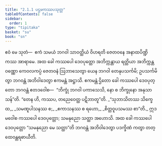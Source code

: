 ```yaml
---
title: "2.1.1 ပဌမကဿပသုတ္တ"
tableOfContents: false
sidebar:
  order: 1
type: "tipitaka"
basket: "su"
book: "sn"
---
```



<DynamicBreadcrumb />

<Division number="82" book="sn" e="ch" v="18" p="292">

<Paragraph number="371" book="sn">
ဧဝံ မေ သုတံ—  ဧကံ သမယံ ဘဂဝါ သာဝတ္ထိယံ ဝိဟရတိ ဇေတဝနေ အနာထပိဏ္ဍိကဿ အာရာမေ. အထ ခေါ ကဿပေါ ဒေဝပုတ္တော အဘိက္ကန္တာယ ရတ္တိယာ အဘိက္ကန္တဝဏ္ဏော ကေဝလကပ္ပံ ဇေတဝနံ ဩဘာသေတွာ ယေန ဘဂဝါ တေနုပသင်္ကမိ; ဥပသင်္ကမိတွာ ဘဂဝန္တံ အဘိဝါဒေတွာ ဧကမန္တံ အဋ္ဌာသိ. ဧကမန္တံ ဌိတော ခေါ ကဿပေါ ဒေဝပုတ္တော ဘဂဝန္တံ ဧတဒဝေါစ—  “ဘိက္ခုံ ဘဂဝါ ပကာသေသိ, နော စ ဘိက္ခုနော အနုသာသန်”တိ. “တေန ဟိ, ကဿပ, တညေဝေတ္ထ ပဋိဘာတူ”တိ.
</Paragraph>

<Paragraph number="372" type="verses" book="sn">
_“သုဘာသိတဿ သိက္ခေထ,_  
_သမဏူပါသနဿ စ;_  
_ဧကာသနဿ စ ရဟော,_  
_စိတ္တဝူပသမဿ စာ”တိ._  

</Paragraph>

<Paragraph number="373" book="sn">
ဣဒမဝေါစ ကဿပေါ ဒေဝပုတ္တော; သမနုညော သတ္ထာ အဟောသိ. အထ ခေါ ကဿပေါ ဒေဝပုတ္တော “သမနုညော မေ သတ္ထာ”တိ ဘဂဝန္တံ အဘိဝါဒေတွာ ပဒက္ခိဏံ ကတွာ တတ္ထေဝန္တရဓာယီတိ.
</Paragraph>
</Division>